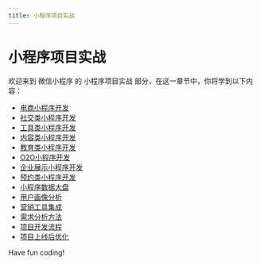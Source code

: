 ```yaml
---
title: 小程序项目实战
---
```


# 小程序项目实战

欢迎来到 微信小程序 的 小程序项目实战 部分，在这一章节中，你将学到以下内容：

- [电商小程序开发](./0-e-commerce-mini-program-development.mdx)
- [社交类小程序开发](./1-social-applet-development.mdx)
- [工具类小程序开发](./2-tool-applet-development.mdx)
- [内容类小程序开发](./3-content-applet-development.mdx)
- [教育类小程序开发](./4-educational-applet-development.mdx)
- [O2O小程序开发](./5-o2o-applet-development.mdx)
- [企业展示小程序开发](./6-enterprise-display-applet-development.mdx)
- [预约类小程序开发](./7-appointment-class-applet-development.mdx)
- [小程序数据大盘](./8-applet-data-large-disk.mdx)
- [用户画像分析](./9-user-portrait-analysis.mdx)
- [营销工具集成](./10-marketing-tool-integration.mdx)
- [需求分析方法](./11-requirement-analysis-methodology.mdx)
- [项目开发流程](./12-project-development-process.mdx)
- [项目上线后优化](./13-post-launch-optimization.mdx)

Have fun coding!
